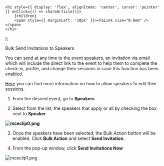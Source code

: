 

    <h1 style={{ display: 'flex', alignItems: 'center', cursor: 'pointer' }} onClick={() => shareArticle()}>
        {children} 
        <span style={{ marginLeft: '10px' }}><FaLink size="0.6em" /></span>
    </h1>
);

<ToastContainer />

<ClickableTitle>Bulk Send Invitations to Speakers</ClickableTitle>




You can send at any time to the event speakers, an invitation via email which will include the direct link to the event to help them to complete the check-in, profile, and change their sessions in case this function has been enabled.


[Here](https://docs-for-customers.slayte.com/hc/en-us/articles/4494215100947) you can find more information on how to allow speakers to edit their sessions.


1. From the desired event, go to **Speakers**


2. Select from the list, the speakers that apply or all by checking the box next to **Speaker**


**![mceclip0.png](../../../resources/article-images/12882871714067-Bulk-Send-Invitations-to-Speakers_1.png)**


3. Once the speakers have been selected, the Bulk Action button will be enabled. Click **Bulk Action** and select **Send Invitation.**


4. From the pop-up window, click **Send Invitations Now** 


![mceclip1.png](../../../resources/article-images/12882871714067-Bulk-Send-Invitations-to-Speakers_2.png)



